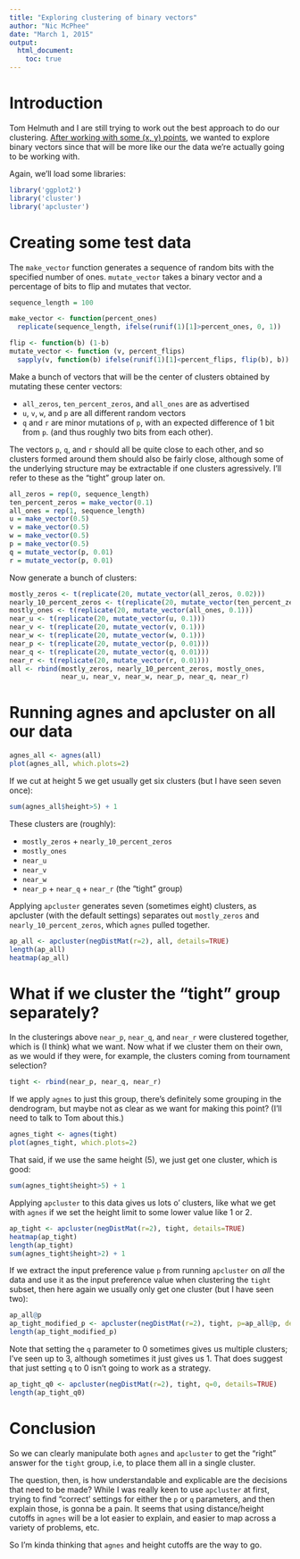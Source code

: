 ```yaml
---
title: "Exploring clustering of binary vectors"
author: "Nic McPhee"
date: "March 1, 2015"
output: 
  html_document:
    toc: true
---
```


# Introduction

Tom Helmuth and I are still trying to work out the best approach to do our clustering. [After working with some (x, y) points](http://rpubs.com/NicMcPhee/63527), we wanted to explore binary vectors since that will be more like our the data we're actually going to be working with.

Again, we'll load some libraries:

```r
library('ggplot2')
library('cluster')
library('apcluster')
```

# Creating some test data

The `make_vector` function generates a sequence of random bits with the specified number of ones. `mutate_vector` takes a binary vector and a percentage of bits to flip and mutates that vector.

```r
sequence_length = 100

make_vector <- function(percent_ones) 
  replicate(sequence_length, ifelse(runif(1)[1]>percent_ones, 0, 1))

flip <- function(b) (1-b)
mutate_vector <- function (v, percent_flips)
  sapply(v, function(b) ifelse(runif(1)[1]<percent_flips, flip(b), b))
```

Make a bunch of vectors that will be the center of clusters obtained by mutating these center vectors:

 * `all_zeros`, `ten_percent_zeros`, and `all_ones` are as advertised
 * `u`, `v`, `w`, and `p` are all different random vectors
 * `q` and `r` are minor mutations of `p`, with an expected difference of 1 bit from `p`. (and thus roughly two bits from each other).
 
 The vectors `p`, `q`, and `r` should all be quite close to each other, and so clusters formed around them should also be fairly close, although some of the underlying structure may be extractable if one clusters agressively. I'll refer to these as the "tight" group later on. 

```r
all_zeros = rep(0, sequence_length)
ten_percent_zeros = make_vector(0.1)
all_ones = rep(1, sequence_length)
u = make_vector(0.5)
v = make_vector(0.5)
w = make_vector(0.5)
p = make_vector(0.5)
q = mutate_vector(p, 0.01)
r = mutate_vector(p, 0.01)
```

Now generate a bunch of clusters:

```r
mostly_zeros <- t(replicate(20, mutate_vector(all_zeros, 0.02)))
nearly_10_percent_zeros <- t(replicate(20, mutate_vector(ten_percent_zeros, 0.02)))
mostly_ones <- t(replicate(20, mutate_vector(all_ones, 0.1)))
near_u <- t(replicate(20, mutate_vector(u, 0.1)))
near_v <- t(replicate(20, mutate_vector(v, 0.1)))
near_w <- t(replicate(20, mutate_vector(w, 0.1)))
near_p <- t(replicate(20, mutate_vector(p, 0.01)))
near_q <- t(replicate(20, mutate_vector(q, 0.01)))
near_r <- t(replicate(20, mutate_vector(r, 0.01)))
all <- rbind(mostly_zeros, nearly_10_percent_zeros, mostly_ones, 
             near_u, near_v, near_w, near_p, near_q, near_r)
```

# Running agnes and apcluster on all our data

```r
agnes_all <- agnes(all)
plot(agnes_all, which.plots=2)
```

If we cut at height 5 we get usually get six clusters (but I have seen seven once):

```r
sum(agnes_all$height>5) + 1
```

These clusters are (roughly):

 * `mostly_zeros` + `nearly_10_percent_zeros`
 * `mostly_ones`
 * `near_u`
 * `near_v`
 * `near_w`
 * `near_p` + `near_q` + `near_r` (the "tight" group)

Applying `apcluster` generates seven (sometimes eight) clusters, as apcluster (with the default settings) separates out `mostly_zeros` and `nearly_10_percent_zeros`, which `agnes` pulled together.

```r
ap_all <- apcluster(negDistMat(r=2), all, details=TRUE)
length(ap_all)
heatmap(ap_all)
```

# What if we cluster the "tight" group separately?

In the clusterings above `near_p`, `near_q`, and `near_r` were clustered together, which is (I think) what we want. Now what if we cluster them on their own, as we would if they were, for example, the clusters coming from tournament selection?

```r
tight <- rbind(near_p, near_q, near_r)
```

If we apply `agnes` to just this group, there's definitely some grouping in the dendrogram, but maybe not as clear as we want for making this point? (I'll need to talk to Tom about this.)

```r
agnes_tight <- agnes(tight)
plot(agnes_tight, which.plots=2)
```

That said, if we use the same height (5), we just get one cluster, which is good:
```r
sum(agnes_tight$height>5) + 1
```

Applying `apcluster` to this data gives us lots o' clusters, like what we get with `agnes` if we set the height limit to some lower value like 1 or 2.

```r
ap_tight <- apcluster(negDistMat(r=2), tight, details=TRUE)
heatmap(ap_tight)
length(ap_tight)
sum(agnes_tight$height>2) + 1
```

If we extract the input preference value `p` from running `apcluster` on _all_ the data and use it as the input preference value when clustering the `tight` subset, then here again we usually only get one cluster (but I have seen two): 

```r
ap_all@p
ap_tight_modified_p <- apcluster(negDistMat(r=2), tight, p=ap_all@p, details=TRUE)
length(ap_tight_modified_p)
```

Note that setting the `q` parameter to 0 sometimes gives us multiple clusters; I've seen up to 3, although sometimes it just gives us 1. That does suggest that just setting `q` to 0 isn't going to work as a strategy.

```r
ap_tight_q0 <- apcluster(negDistMat(r=2), tight, q=0, details=TRUE)
length(ap_tight_q0)
```

# Conclusion

So we can clearly manipulate both `agnes` and `apcluster` to get the "right" answer for the `tight` group, i.e, to place them all in a single cluster.

The question, then, is how understandable and explicable are the decisions that need to be made? While I was really keen to use `apcluster` at first, trying to find "correct' settings for either the `p` or `q` parameters, and then explain those, is gonna be a pain. It seems that using distance/height cutoffs in `agnes` will be a lot easier to explain, and easier to map across a variety of problems, etc.

So I'm kinda thinking that `agnes` and height cutoffs are the way to go.